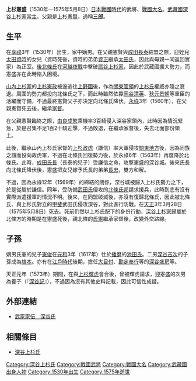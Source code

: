 {{日本武士
|名稱= 上杉 憲盛
|圖片名稱= 
|圖片大小= 
|圖片說明= 
|時代= [[日本戰國時代|日本戰國時代]]
|出生日期= [[享祿|享祿]]3年（1530年）
|出生地點= 
|逝世日期= [[天正_(日本)|天正]]3年3月28日（1575年5月8日）
|逝世地點= 
|假名= 
|羅馬字= 
|幼名= 
|改名= 
|别名= 三郎（通稱）
|諡号= 
|神号= 
|戒名= 靜徹
|洗禮名= 
|墓所= 
|朝廷官位= [[兵衛府|左兵衛佐]]
|幕府職位= 
|主君= 
|藩= 
|氏族= [[上杉氏|上杉氏]]（[[藤原氏|藤原氏]]）
|父母= 父：[[上杉憲賢|上杉憲賢]]
|養父= 
|養母= 
|兄弟= 弟：[[上杉氏盛|氏盛]]（有異說）
|姐妹= 
|正室= [[太田資顯|太田資顯]]的女兒
|側室= 
|嗣子= [[上杉氏憲_(深谷上杉氏)|氏憲]]、[[深谷吉次|深谷吉次]]
|嗣女= [[成田泰喬|成田泰喬]]室
|養子= 
|養女= 
}}
{{japanese|japanese=上杉 憲盛|kana=うえすぎ のりもり|romaji=Uesugi Norimori}}
'''上杉憲盛'''（1530年—1575年5月8日）[[日本戰國時代|日本戰國時代]]的武將、[[戰國大名|戰國大名]]。[[武藏國|武藏國]][[深谷上杉家|深谷上杉家]][[當主|當主]]。父親是[[上杉憲賢|上杉憲賢]]。通稱'''三郎'''。

== 生平 ==
在[[享祿|享祿]]3年（1530年）出生，家中嫡男。在父親憲賢與[[成田長泰|成田長泰]]結盟之際，迎姪兒[[太田資時|太田資時]]的女兒（資時死後，資時的弟弟[[太田資正|資正]]繼承[[太田氏|太田氏]]，因此與母親一同返回實家）為正室。[[後北條氏|後北條氏]]在[[河越夜戰|河越夜戰]]中擊破[[扇谷上杉家|扇谷上杉家]]，因此於武藏國擴大勢力，而憲盛亦在此時陷入困境。

[[山內上杉家|山內上杉家]]的[[上杉憲政|上杉憲政]]被逼逃往[[上野國|上野國]]後，作為[[關東管領|關東管領]]的[[上杉氏|上杉氏]]權威亦隨之衰退。周圍的勢力都投向北條氏之下，而此時雖然依靠[[岡谷清英|岡谷清英]]、[[秋元景朝|秋元景朝]]等重臣的活躍而守備{{tsl|ja|深谷城}}，不過最終憲賢父子亦決定向北條氏降伏。[[永祿|永祿]]3年（1560年），在父親憲賢死去後，繼承[[家督|家督]]。

在父親憲賢臨終之際，[[由良成繁|由良成繁]]乘機率3百騎侵入深谷家領內，此時因為情況緊急，於是召集不足1百2十騎迎擊，不過敗退，在繼承家督後，失去北面部份領土。

此後，繼承山內上杉氏家督的[[上杉政虎|上杉政虎]]（謙信）率大軍侵攻[[關東地方|關東地方]]後，因為同族之誼而投向政虎軍，不過在北條氏回復勢力後，於永祿6年（1563年）再度降於北條氏。此時，[[成田氏長|成田氏長]]（長泰的兒子）受謙信之命，攻撃憲盛的深谷城。後來氏長向北條氏降伏後，憲盛把女兒嫁予氏長的弟弟[[成田長忠|長忠]]，雙方和解。

不過，因為永祿12年（1569年）的{{tsl|ja|越相同盟}}締結的關係，深谷城被歸入上杉氏勢力之下，於是從屬於謙信。同年，受防備[[武田氏|武田氏]]侵攻的[[北條氏邦|北條氏邦]]請求援兵，此時到底有沒有實際派遣援軍的情況不明。後來，在同盟破滅後，亦沒有復歸北條氏，因此被北條氏、與上杉氏對立的[[甲斐|甲斐]]武田氏侵攻深谷，對此進行防戰。在[[天正_(日本)|天正]]3年3月28日（1575年5月8日）死去。死前仍然以上杉氏配下的身份行動，[[深谷上杉家|深谷上杉家]]歸屬於北條方的時期是在憲盛死後，親北條的[[上杉氏憲_(深谷上杉氏)|氏憲]]繼承家督後，改變外交路線。

== 子孫 ==
嫡男氏憲的兒子[[上杉憲俊|憲俊]]在[[元和_(後水尾天皇)|元和]]3年（1617年）仕於[[播磨|播磨]]{{tsl|ja|平福藩}}的[[池田氏|池田氏]]。二男[[深谷吉次|深谷吉次]]的子孫成為[[旗本|旗本]]。亦有在[[江戶時代|江戶時代]]後期，擔任[[大目付|大目付]]、[[勘定奉行|勘定奉行]]等的[[深谷盛房|深谷盛房]]等。

天正元年（1573年）期間，在與[[上杉輝虎|上杉輝虎]]會合後，曾被輝虎請求，迎憲盛的次男為養子（『[[深谷記|深谷記]]』），不過因為沒有其他史料記載，因此可信性成疑。

== 外部連結 ==
*[http://www2.harimaya.com/sengoku/html/hukaya_k.html 武家家伝＿深谷氏] {{Wayback|url=http://www2.harimaya.com/sengoku/html/hukaya_k.html |date=20210516221449 }}

== 相關條目 ==
*[[深谷上杉氏|深谷上杉氏]]

{{山內上杉家歷代當主|[[山內上杉家|山內上杉家]]分家[[深谷上杉家|深谷上杉家]]}}
[[Category:深谷上杉氏|Category:深谷上杉氏]]
[[Category:戰國武將|Category:戰國武將]]
[[Category:戰國大名|Category:戰國大名]]
[[Category:武藏國出身人物|Category:武藏國出身人物]]
[[Category:1530年出生|Category:1530年出生]]
[[Category:1575年逝世|Category:1575年逝世]]